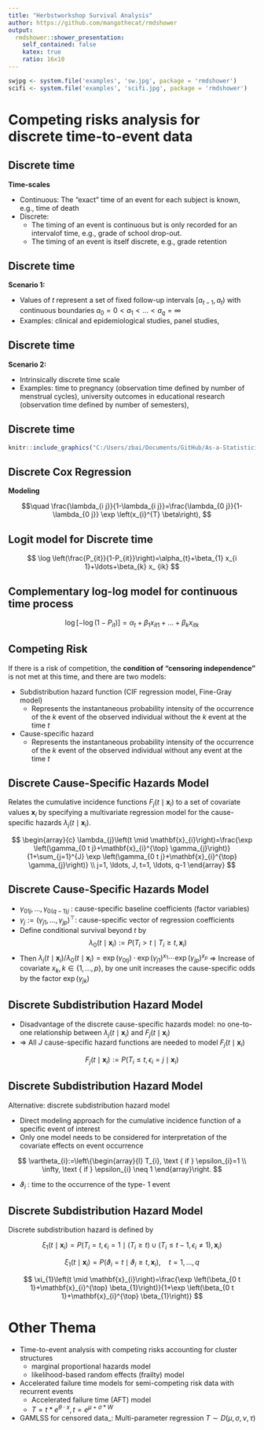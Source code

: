 ```yaml
---
title: "Herbstworkshop Survival Analysis"
author: https://github.com/mangothecat/rmdshower
output:
  rmdshower::shower_presentation:
    self_contained: false
    katex: true
    ratio: 16x10
---
```


```r
swjpg <- system.file('examples', 'sw.jpg', package = 'rmdshower')
scifi <- system.file('examples', 'scifi.jpg', package = 'rmdshower')
```


# Competing risks analysis for discrete time-to-event data

## Discrete time
 
<!-- A record of event occurs (relative to some “beginning”) for each individual in a sample, e.g., time of death, grade of school drop-out, age of first alcohol use in school-aged children, etc. -->

**Time-scales**

* Continuous: The “exact” time of an event for each subject is known, e.g., time of death
* Discrete: 
    + The timing of an event is continuous but is only recorded for an intervalof time, e.g., grade of school drop-out.
    + The timing of an event is itself discrete, e.g., grade retention



## Discrete time

**Scenario 1:**

* Values of $t$ represent a set of fixed follow-up intervals $\left[a_{t-1}, a_{t}\right)$ with continuous boundaries $a_{0}=0<a_{1}<\ldots<a_{q}=\infty$
* Examples: clinical and epidemiological studies, panel studies, 

## Discrete time

**Scenario 2:**

* Intrinsically discrete time scale
* Examples: time to pregnancy (observation time defined by number of menstrual cycles), university outcomes in educational research (observation time defined by number of semesters),

## Discrete time

```r
knitr::include_graphics("C:/Users/zbai/Documents/GitHub/As-a-Statistician/02_Plots/DisTime.png")


```


 

## Discrete Cox Regression

**Modeling**

$$\quad \frac{\lambda_{i j}}{1-\lambda_{i j}}=\frac{\lambda_{0 j}}{1-\lambda_{0 j}} \exp \left(x_{i}^{T} \beta\right), $$

## Logit model for Discrete time

$$
\log \left(\frac{P_{it}}{1-P_{it}}\right)=\alpha_{t}+\beta_{1} x_{i 1}+\ldots+\beta_{k} x_ {ik}
$$

## Complementary log-log model for continuous time process

$$
\log \left[-\log \left(1-P_{i t}\right)\right]=\alpha_{t}+\beta_{1} x_{i t 1}+\ldots+\beta_{k} x_{i t k}
$$



## Competing Risk

If there is a risk of competition, the **condition of "censoring independence"** is not met at this time, and there are two models:

* Subdistribution hazard function (CIF regression model, Fine-Gray model)
    + Represents the instantaneous probability intensity of the occurrence of the $k$ event of the observed individual without  the $k$ event at the time $t$
* Cause-specific hazard 
    + Represents the instantaneous probability intensity of the occurrence of the $k$ event of the observed individual without any event at the time $t$


## Discrete Cause-Specific Hazards Model

Relates the cumulative incidence functions $F_{j}\left(t \mid \mathbf{x}_{i}\right)$ to a set of covariate values $\mathbf{x}_{i}$ by specifying a multivariate regression model for the cause-specific hazards $\lambda_{j}\left(t \mid \mathbf{x}_{i}\right) .$

$$
\begin{array}{c}
\lambda_{j}\left(t \mid \mathbf{x}_{i}\right)=\frac{\exp \left(\gamma_{0 t j}+\mathbf{x}_{i}^{\top} \gamma_{j}\right)}{1+\sum_{j=1}^{J} \exp \left(\gamma_{0 t j}+\mathbf{x}_{i}^{\top} \gamma_{j}\right)} \\
j=1, \ldots, J, t=1, \ldots, q-1
\end{array}
$$

## Discrete Cause-Specific Hazards Model

- $\gamma_{01 j}, \ldots, \gamma_{0(q-1) j}$ : cause-specific baseline coefficients (factor variables)
- $\gamma_{j}:=\left(\gamma_{j 1}, \ldots, \gamma_{j p}\right)^{\top}:$ cause-specific vector of regression coefficients
- Define conditional survival beyond $t$ by
$$
\lambda_{0}\left(t \mid \mathbf{x}_{i}\right):=P\left(T_{i}>t \mid T_{i} \geq t, \mathbf{x}_{i}\right)
$$
- Then $\lambda_{j}\left(t \mid \mathbf{x}_{i}\right) / \lambda_{0}\left(t \mid \mathbf{x}_{i}\right)=\exp \left(\gamma_{0 t j}\right) \cdot \exp \left(\gamma_{j 1}\right)^{x_{1}} \cdots \exp \left(\gamma_{j p}\right)^{x_{p}}$
$\Rightarrow$ Increase of covariate $x_{k}, k \in\{1, \ldots, p\}$, by one unit increases the cause-specific odds by the factor $\exp \left(\gamma_{j k}\right)$



## Discrete Subdistribution Hazard Model  

- Disadvantage of the discrete cause-specific hazards model: no one-to-one relationship between $\lambda_{j}\left(t \mid \mathbf{x}_{i}\right)$ and $F_{j}\left(t \mid \mathbf{x}_{i}\right)$
- $\Rightarrow$ All $J$ cause-specific hazard functions are needed to model $F_{j}\left(t \mid \mathbf{x}_{i}\right)$

$$
F_{j}\left(t \mid \mathbf{x}_{i}\right):=P\left(T_{i} \leq t, \epsilon_{i}=j \mid \mathbf{x}_{i}\right)
$$

## Discrete Subdistribution Hazard Model  

Alternative: discrete subdistribution hazard model


- Direct modeling approach for the cumulative incidence function of a specific event of interest
- Only one model needs to be considered for interpretation of the covariate effects on event occurrence


$$
\vartheta_{i}:=\left\{\begin{array}{l}
T_{i}, \text { if } \epsilon_{i}=1 \\
\infty, \text { if } \epsilon_{i} \neq 1
\end{array}\right.
$$

- $\vartheta_{i}$ : time to the occurrence of the type- 1 event

## Discrete Subdistribution Hazard Model 

Discrete subdistribution hazard is defined by

$$
\xi_{1}\left(t \mid \mathbf{x}_{i}\right) =P\left(T_{i}=t, \epsilon_{i}=1 \mid\left(T_{i} \geq t\right) \cup\left(T_{i} \leq t-1, \epsilon_{i} \neq 1\right), \mathbf{x}_{i}\right)
$$

 
$$
\xi_{1}\left(t \mid \mathbf{x}_{i}\right)=P\left(\vartheta_{i}=t \mid \vartheta_{i} \geq t, \mathbf{x}_{i}\right), \quad t=1, \ldots, q
$$


$$
\xi_{1}\left(t \mid \mathbf{x}_{i}\right)=\frac{\exp \left(\beta_{0 t 1}+\mathbf{x}_{i}^{\top} \beta_{1}\right)}{1+\exp \left(\beta_{0 t 1}+\mathbf{x}_{i}^{\top} \beta_{1}\right)}
$$



# Other Thema

* Time-to-event analysis with competing risks accounting for cluster structures
    + marginal proportional hazards model 
    + likelihood-based random effects (frailty) model
* Accelerated failure time models for semi-competing risk data with recurrent events 
    * Accelerated failure time (AFT) model
    * $T=t * e^{\theta \cdot x}, t=e^{\mu+\sigma * W}$
* GAMLSS for censored data_: Multi-parameter regression $T \sim D(\mu, \sigma, \nu, \tau)$

 
  